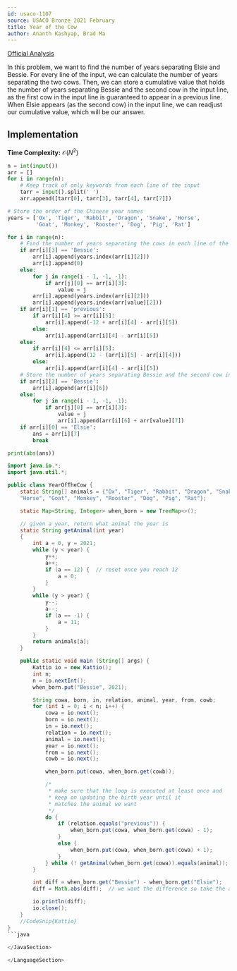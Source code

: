 ```yaml
---
id: usaco-1107
source: USACO Bronze 2021 February
title: Year of the Cow
author: Ananth Kashyap, Brad Ma
---
```


[Official Analysis](http://www.usaco.org/current/data/sol_prob1_bronze_feb21.html)

In this problem, we want to find the number of years separating Elsie and Bessie. For every line of the input, we can calculate the number of years separating the two cows. Then, we can store a cumulative value that holds the number of years separating Bessie and the second cow in the input line, as the first cow in the input line is guaranteed to appear in a previous line. When Elsie appears (as the second cow) in the input line, we can readjust our cumulative value, which will be our answer.

## Implementation

**Time Complexity:** $\mathcal{O}(N^2)$

<LanguageSection>

<PySection>

```python
n = int(input())
arr = []
for i in range(n):
	# Keep track of only keywords from each line of the input
	tarr = input().split(' ')
	arr.append([tarr[0], tarr[3], tarr[4], tarr[7]])

# Store the order of the Chinese year names
years = ['Ox', 'Tiger', 'Rabbit', 'Dragon', 'Snake', 'Horse',
		 'Goat', 'Monkey', 'Rooster', 'Dog', 'Pig', 'Rat']

for i in range(n):
	# Find the number of years separating the cows in each line of the input
	if arr[i][3] == 'Bessie':
		arr[i].append(years.index(arr[i][2]))
		arr[i].append(0)
	else:
		for j in range(i - 1, -1, -1):
			if arr[j][0] == arr[i][3]:
				value = j
		arr[i].append(years.index(arr[i][2]))
		arr[i].append(years.index(arr[value][2]))
	if arr[i][1] == 'previous':
		if arr[i][4] >= arr[i][5]:
			arr[i].append(-12 + arr[i][4] - arr[i][5])
		else:
			arr[i].append(arr[i][4] - arr[i][5])
	else:
		if arr[i][4] <= arr[i][5]:
			arr[i].append(12 - (arr[i][5] - arr[i][4]))
		else:
			arr[i].append(arr[i][4] - arr[i][5])
	# Store the number of years separating Bessie and the second cow in the line
	if arr[i][3] == 'Bessie':
		arr[i].append(arr[i][6])
	else:
		for j in range(i - 1, -1, -1):
			if arr[j][0] == arr[i][3]:
				value = j
				arr[i].append(arr[i][6] + arr[value][7])
	if arr[i][0] == 'Elsie':
		ans = arr[i][7]
		break

print(abs(ans))
```

</PySection>
	
<JavaSection>
	
```java
import java.io.*;
import java.util.*;

public class YearOfTheCow {
	static String[] animals = {"Ox", "Tiger", "Rabbit", "Dragon", "Snake", 
	"Horse", "Goat", "Monkey", "Rooster", "Dog", "Pig", "Rat"};

	static Map<String, Integer> when_born = new TreeMap<>();

	// given a year, return what animal the year is
	static String getAnimal(int year)
	{
		int a = 0, y = 2021;
		while (y < year) {
			y++;
			a++;
			if (a == 12) {  // reset once you reach 12
				a = 0;
			}
		}
		while (y > year) {
			y--;
			a--;
			if (a == -1) {
				a = 11;
			}
		}
		return animals[a];
	}

	public static void main (String[] args) {
		Kattio io = new Kattio();
		int n;
		n = io.nextInt();
		when_born.put("Bessie", 2021);

		String cowa, born, in, relation, animal, year, from, cowb;
		for (int i = 0; i < n; i++) {
			cowa = io.next();
			born = io.next();
			in = io.next();
			relation = io.next();
			animal = io.next();
			year = io.next();
			from = io.next();
			cowb = io.next();

			when_born.put(cowa, when_born.get(cowb));

			/*
			 * make sure that the loop is executed at least once and
			 * keep on updating the birth year until it
			 * matches the animal we want
			 */
			do {
				if (relation.equals("previous")) {
					when_born.put(cowa, when_born.get(cowa) - 1);
				}
				else {
					when_born.put(cowa, when_born.get(cowa) + 1);
				}
			} while (! getAnimal(when_born.get(cowa)).equals(animal));
		}

		int diff = when_born.get("Bessie") - when_born.get("Elsie");
		diff = Math.abs(diff);  // we want the difference so take the absolute value

		io.println(diff);
		io.close();
	}
	//CodeSnip{Kattio}
}
```java
	
</JavaSection>

</LanguageSection>
